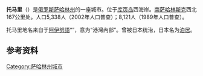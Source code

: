 {{unreferenced|time=2012-12-5}}
{{Infobox Russian town
|en_name=Tomari
|ru_name=Томари
|image_skyline=РЖД Томари 2016-06.jpg
|image_caption=托马里站
|coordinates = {{coord|47|46|N|142|04|E|display=inline,title}}
|map_label_position=right
|image_coa=Coat_of_Arms_of_Tomarinsky_rayon_(Sakhalin_oblast).png
|coa_caption=
|image_flag=Flag_of_Tomarinsky_rayon_(Sakhalin_oblast).png
|flag_caption=
|anthem=
|anthem_ref=
|holiday=
|holiday_ref=
|federal_subject=[[萨哈林州|萨哈林州]]
|federal_subject_ref=<ref name="Ref407" />
|adm_data_as_of=June 2013
|adm_district_jur=[[托馬里區|托馬里區]]
|adm_district_jur_ref=<ref name="Ref407" />
|adm_ctr_of=Tomarinsky District
|adm_ctr_of_ref=<ref name="Ref407" />
|inhabloc_cat=镇
|inhabloc_cat_ref=<ref name="Ref407" />
|inhabloc_type=
|inhabloc_type_ref=
|mun_data_as_of=May 2013
|urban_okrug_jur=托马里市区
|urban_okrug_jur_ref=<ref name="Ref882" />
|mun_admctr_of=托马里市区
|mun_admctr_of_ref=<ref name="Ref882" />
|leader_title=Mayor
|leader_title_ref=
|leader_name=Anatoly Degtyaryov
|leader_name_ref=
|representative_body=
|representative_body_ref=
|area_of_what=
|area_as_of=
|area_km2=
|area_km2_ref=
|pop_2010census=4541
|pop_2010census_ref=<ref name="2010Census" />
|pop_density=
|pop_density_as_of=
|pop_density_ref=
|pop_latest=
|pop_latest_date=
|pop_latest_ref=
|established_date=1870
|established_title=
|established_date_ref=
|current_cat_date=1946
|current_cat_date_ref=
|prev_name1=
|prev_name1_date=
|prev_name1_ref=
|postal_codes=694820
|dialing_codes=42446
|dialing_codes_ref=<ref>[http://www.sakhalin.biz/info/ Телефонные коды Сахалина - Dialing codes of Sakhalin] {{in lang|ru}}</ref>
|website=http://www.adm-tomari.ru
|website_ref=
|date=May 2010
}}
'''托马里'''（{{lang-ru|Томари}}）是[[俄罗斯|俄罗斯]][[萨哈林州|萨哈林州]]的一座城市。位于[[库页岛|库页岛]]西海岸。[[南萨哈林斯克|南萨哈林斯克]]西北167公里处。人口5,338人（2002年人口普查）；8,121人（1989年人口普查）。

托马里地名来自于[[阿伊努語|阿伊努語]]“{{lang|ain-Kana|トマリ・オロ}}”，意为“港灣內部”。曾被日本统治，日本名为[[泊居町|泊居]]。

==参考资料==
{{reflist}}

{{Cities and towns in Sakhalin Oblast}} 

[[Category:萨哈林州城市|Category:萨哈林州城市]]